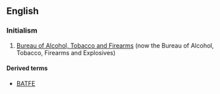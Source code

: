 ==English==

===Initialism===
{{rfc-header|Initialism}}
{{head|en|initialism}}
# {{label|en|US}} [[w:Bureau of Alcohol, Tobacco and Firearms|Bureau of Alcohol, Tobacco and Firearms]] (now the Bureau of Alcohol, Tobacco, Firearms and Explosives)

====Derived terms====
* [[BATFE]]